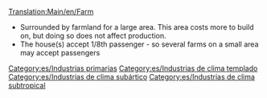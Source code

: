 [[Translation:Main/en/Farm]]{{en/-}}
{{es/Industrias| nombre=Granja
| imagen=Farm.png
| climas=[[Main/en/Clima/Es#Templado|Templado]], [[Main/en/Clima/Es#Subártico|Subártico]], [[Main/en/Clima/Es#Subtropical|Subtropical]]
| acepta=Nada
| produce=[[Main/es/Grano|Grano]], [[Main/es/Ganado|Ganado]] (clima templado), <br/>[[Main/es/Trigo|Trigo]], [[Main/es/Ganado|Ganado]] (clima subártico), <br/>[[Main/es/Maíz|Maíz]] (clima subtropical)
| notas=
}}
{{es/Pendiente de traducción}}
* Surrounded by farmland for a large area. This area costs more to build on, but doing so does not affect production.
* The house(s) accept 1/8th passenger - so several farms on a small area may accept passengers

[[Category:es/Industrias primarias]]
[[Category:es/Industrias de clima templado]]
[[Category:es/Industrias de clima subártico]]
[[Category:es/Industrias de clima subtropical]]
